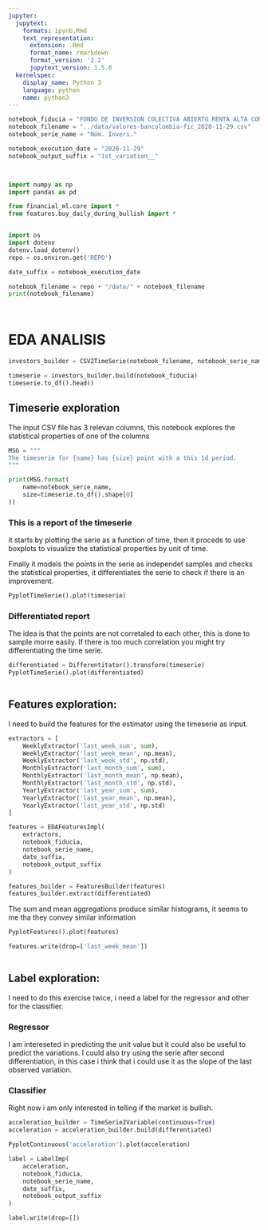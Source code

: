 ```yaml
---
jupyter:
  jupytext:
    formats: ipynb,Rmd
    text_representation:
      extension: .Rmd
      format_name: rmarkdown
      format_version: '1.2'
      jupytext_version: 1.5.0
  kernelspec:
    display_name: Python 3
    language: python
    name: python3
---
```


```python
notebook_fiducia = "FONDO DE INVERSION COLECTIVA ABIERTO RENTA ALTA CONVICCION"
notebook_filename = "../data/valores-bancolombia-fic_2020-11-29.csv"
notebook_serie_name = "Núm. Invers."
```

```python
notebook_execution_date = "2020-11-29"
notebook_output_suffix = "1st_variation__"
```

```python

```

```python

```

```python
import numpy as np
import pandas as pd
```

```python
from financial_ml.core import *
from features.buy_daily_during_bullish import *
```

```python

```

```python
import os
import dotenv
dotenv.load_dotenv()
repo = os.environ.get('REPO')
```

```python
date_suffix = notebook_execution_date

notebook_filename = repo + "/data/" + notebook_filename
print(notebook_filename)
```

```python

```

```python

```

# EDA ANALISIS

```python
investors_builder = CSV2TimeSerie(notebook_filename, notebook_serie_name)
```

```python
timeserie = investors_builder.build(notebook_fiducia)
timeserie.to_df().head()
```

## Timeserie exploration

The input CSV file has 3 relevan columns, this notebook explores the statistical properties of one of the columns

```python
MSG = """
The timeserie for {name} has {size} point with a this 1d period.
"""

print(MSG.format(
    name=notebook_serie_name,
    size=timeserie.to_df().shape[0]
))
```

### This is a report of the timeserie

it starts by plotting the serie as a function of time, then it proceds to use boxplots to visualize the statistical properties by unit of time.

Finally it models the points in the serie as independet samples and checks the statistical properties, it differentiates the serie to check if there is an improvement.

```python
PyplotTimeSerie().plot(timeserie)
```

### Differentiated report

The idea is that the points are not corretaled to each other, this is done to sample morre easily. If there is too much correlation you might try differentiating the time serie.

```python
differentiated = Differentitator().transform(timeserie)
PyplotTimeSerie().plot(differentiated)
```

```python

```

## Features exploration:

I need to build the features for the estimator using the timeserie as input.

```python
extractors = [
    WeeklyExtractor('last_week_sum', sum),
    WeeklyExtractor('last_week_mean', np.mean),
    WeeklyExtractor('last_week_std', np.std),
    MonthlyExtractor('last_month_sum', sum),
    MonthlyExtractor('last_month_mean', np.mean),
    MonthlyExtractor('last_month_std', np.std),
    YearlyExtractor('last_year_sum', sum),
    YearlyExtractor('last_year_mean', np.mean),
    YearlyExtractor('last_year_std', np.std)   
]

features = EDAFeaturesImpl(
    extractors,
    notebook_fiducia,
    notebook_serie_name,
    date_suffix,
    notebook_output_suffix
)
```

```python
features_builder = FeaturesBuilder(features)
features_builder.extract(differentiated)
```

The sum and mean aggregations produce similar histograms, it seems to me tha they convey similar information

```python
PyplotFeatures().plot(features)
```

```python
features.write(drop=['last_week_mean'])
```

```python

```

## Label exploration:

I need to do this exercise twice, i need a label for the regressor and other for the classifier.

### Regressor

I am intereseted in predicting the unit value but it could also be useful to predict the variations. I could also try using the serie after second differentiation, in this case i think that i could use it as the slope of the last observed variation.

### Classifier

Right now i am only interested in telling if the market is bullish.

```python
acceleration_builder = TimeSerie2Variable(continuous=True)
acceleration = acceleration_builder.build(differentiated)
```

```python
PyplotContinuous('accelaration').plot(acceleration)
```

```python
label = LabelImp(
    acceleration,
    notebook_fiducia,
    notebook_serie_name,
    date_suffix,
    notebook_output_suffix
)
```

```python
label.write(drop=[])
```

```python

```
